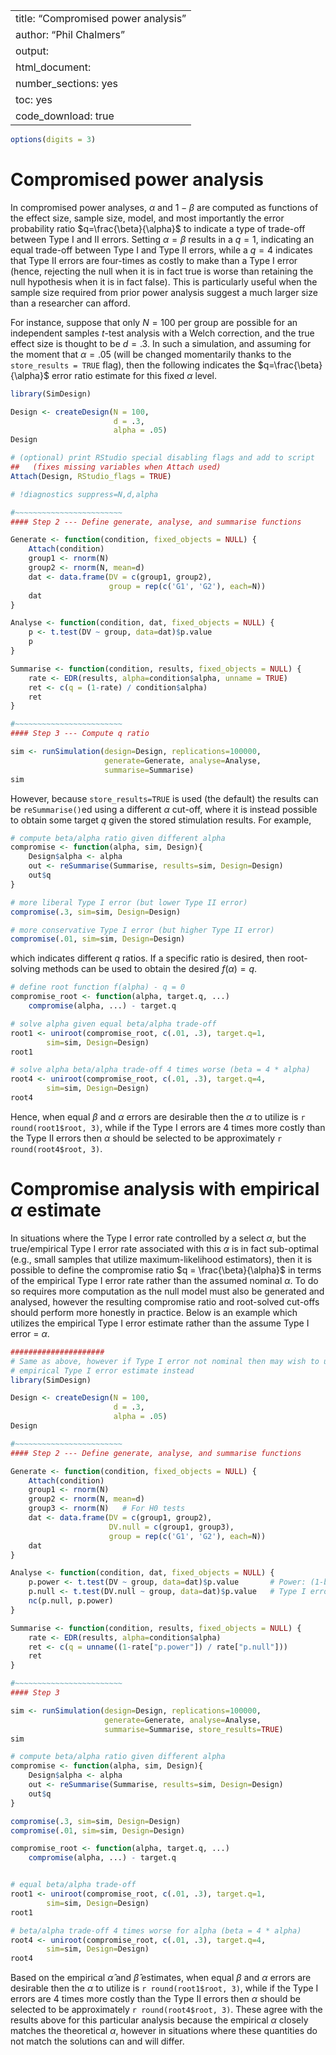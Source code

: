 %\VignetteIndexEntry{SimDesign}
%\VignetteEngine{knitr::knitr}
---
title: "Compromised power analysis"
author: "Phil Chalmers"
output:
  html_document:
    number_sections: yes
    toc: yes
    code_download: true
---

```r
options(digits = 3)
```

# Compromised power analysis

In compromised power analyses, $\alpha$ and $1-\beta$ are computed as functions of the effect size, sample size, model, and most importantly the error probability ratio $q=\frac{\beta}{\alpha}$ to indicate a type of trade-off between Type I and II errors. Setting $\alpha=\beta$ results in a $q=1$, indicating an equal trade-off between Type I and Type II errors, while a $q=4$ indicates that Type II errors are four-times as costly to make than a Type I error (hence, rejecting the null when it is in fact true is worse than retaining the null hypothesis when it is in fact false). This is particularly useful when the sample size required from prior power analysis suggest a much larger size than a researcher can afford.

For instance, suppose that only $N=100$ per group are possible for an independent samples $t$-test analysis with a Welch correction, and the true effect size is thought to be $d=.3$. In such a simulation, and assuming for the moment that $\alpha=.05$ (will be changed momentarily thanks to the `store_results = TRUE` flag), then the following indicates the $q=\frac{\beta}{\alpha}$ error ratio estimate for this fixed $\alpha$ level. 



```r
library(SimDesign)

Design <- createDesign(N = 100,
                       d = .3, 
                       alpha = .05)
Design    

# (optional) print RStudio special disabling flags and add to script
##   (fixes missing variables when Attach used)
Attach(Design, RStudio_flags = TRUE)

# !diagnostics suppress=N,d,alpha

#~~~~~~~~~~~~~~~~~~~~~~~~
#### Step 2 --- Define generate, analyse, and summarise functions

Generate <- function(condition, fixed_objects = NULL) {
    Attach(condition)
    group1 <- rnorm(N)
    group2 <- rnorm(N, mean=d)
    dat <- data.frame(DV = c(group1, group2),
                      group = rep(c('G1', 'G2'), each=N))
    dat
}

Analyse <- function(condition, dat, fixed_objects = NULL) {
    p <- t.test(DV ~ group, data=dat)$p.value
    p
}

Summarise <- function(condition, results, fixed_objects = NULL) {
    rate <- EDR(results, alpha=condition$alpha, unname = TRUE)
    ret <- c(q = (1-rate) / condition$alpha)
    ret
}

#~~~~~~~~~~~~~~~~~~~~~~~~
#### Step 3 --- Compute q ratio

sim <- runSimulation(design=Design, replications=100000, 
                     generate=Generate, analyse=Analyse,
                     summarise=Summarise)
sim
```


However, because `store_results=TRUE` is used (the default) the results can be `reSummarise()`ed using a different $\alpha$ cut-off, where it is instead possible to obtain some target $q$ given the stored stimulation results. For example,

```r
# compute beta/alpha ratio given different alpha
compromise <- function(alpha, sim, Design){
    Design$alpha <- alpha
    out <- reSummarise(Summarise, results=sim, Design=Design)    
    out$q
}

# more liberal Type I error (but lower Type II error)
compromise(.3, sim=sim, Design=Design)  

# more conservative Type I error (but higher Type II error)
compromise(.01, sim=sim, Design=Design) 
```
which indicates different $q$ ratios. If a specific ratio is desired, then root-solving methods can be used to obtain the desired $f(\alpha) = q$.

```r
# define root function f(alpha) - q = 0
compromise_root <- function(alpha, target.q, ...)
    compromise(alpha, ...) - target.q

# solve alpha given equal beta/alpha trade-off  
root1 <- uniroot(compromise_root, c(.01, .3), target.q=1, 
        sim=sim, Design=Design)
root1

# solve alpha beta/alpha trade-off 4 times worse (beta = 4 * alpha)
root4 <- uniroot(compromise_root, c(.01, .3), target.q=4, 
        sim=sim, Design=Design)
root4
```
Hence, when equal $\beta$ and $\alpha$ errors are desirable then the $\alpha$ to utilize is `r round(root1$root, 3)`, while if the Type I errors are 4 times more costly than the Type II errors then $\alpha$ should be selected to be approximately `r round(root4$root, 3)`.


# Compromise analysis with empirical $\alpha$ estimate

In situations where the Type I error rate controlled by a select $\alpha$, but the true/empirical Type I error rate associated with this $\alpha$ is in fact sub-optimal (e.g., small samples that utilize maximum-likelihood estimators), then it is possible to define the compromise ratio $q = \frac{\beta}{\alpha}$ in terms of the empirical Type I error rate rather than the assumed nominal $\alpha$. To do so requires more computation as the null model must also be generated and analysed, however the resulting compromise ratio and root-solved cut-offs should perform more honestly in practice. Below is an example which utilizes the empirical Type I error estimate rather than the assume Type I error = $\alpha$.

```r

#####################
# Same as above, however if Type I error not nominal then may wish to use 
# empirical Type I error estimate instead
library(SimDesign)

Design <- createDesign(N = 100,
                       d = .3, 
                       alpha = .05)
Design    

#~~~~~~~~~~~~~~~~~~~~~~~~
#### Step 2 --- Define generate, analyse, and summarise functions

Generate <- function(condition, fixed_objects = NULL) {
    Attach(condition)
    group1 <- rnorm(N)
    group2 <- rnorm(N, mean=d)
    group3 <- rnorm(N)   # For H0 tests
    dat <- data.frame(DV = c(group1, group2),
                      DV.null = c(group1, group3),
                      group = rep(c('G1', 'G2'), each=N))
    dat
}

Analyse <- function(condition, dat, fixed_objects = NULL) {
    p.power <- t.test(DV ~ group, data=dat)$p.value       # Power: (1-beta)
    p.null <- t.test(DV.null ~ group, data=dat)$p.value   # Type I error: alpha
    nc(p.null, p.power)
}

Summarise <- function(condition, results, fixed_objects = NULL) {
    rate <- EDR(results, alpha=condition$alpha)
    ret <- c(q = unname((1-rate["p.power"]) / rate["p.null"]))
    ret
}

#~~~~~~~~~~~~~~~~~~~~~~~~
#### Step 3 

sim <- runSimulation(design=Design, replications=100000, 
                     generate=Generate, analyse=Analyse,
                     summarise=Summarise, store_results=TRUE)
sim

# compute beta/alpha ratio given different alpha
compromise <- function(alpha, sim, Design){
    Design$alpha <- alpha
    out <- reSummarise(Summarise, results=sim, Design=Design)    
    out$q
}

compromise(.3, sim=sim, Design=Design)
compromise(.01, sim=sim, Design=Design)

compromise_root <- function(alpha, target.q, ...)
    compromise(alpha, ...) - target.q


# equal beta/alpha trade-off  
root1 <- uniroot(compromise_root, c(.01, .3), target.q=1, 
        sim=sim, Design=Design)
root1

# beta/alpha trade-off 4 times worse for alpha (beta = 4 * alpha)
root4 <- uniroot(compromise_root, c(.01, .3), target.q=4, 
        sim=sim, Design=Design)
root4
```

Based on the empirical $\hat{\alpha}$ and $\hat{\beta}$ estimates, when equal $\beta$ and $\alpha$ errors are desirable then the $\alpha$ to utilize is `r round(root1$root, 3)`, while if the Type I errors are 4 times more costly than the Type II errors then $\alpha$ should be selected to be approximately `r round(root4$root, 3)`. These agree with the results above for this particular analysis because the empirical $\alpha$ closely matches the theoretical $\alpha$, however in situations where these quantities do not match the solutions can and will differ.
